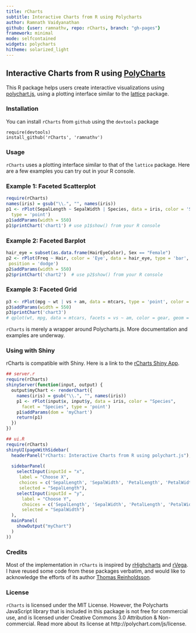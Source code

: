 ```yaml
---
title: rCharts
subtitle: Interactive Charts from R using Polycharts
author: Ramnath Vaidyanathan
github: {user: ramnathv, repo: rCharts, branch: "gh-pages"}
framework: minimal
mode: selfcontained
widgets: polycharts
hitheme: solarized_light
---
```


## Interactive Charts from R using [PolyCharts](https://github.com/Polychart/polychart2)

This R package helps users create interactive visualizations using [polychart.js](https://github.com/Polychart/polychart2), using a plotting interface similar to the [lattice](http://cran.r-project.org/web/packages/lattice/index.html) package.

### Installation

You can install `rCharts` from `github` using the `devtools` package

```
require(devtools)
install_github('rCharts', 'ramnathv')
```

### Usage

`rCharts` uses a plotting interface similar to that of the `lattice` package. Here are a few examples you can try out in your R console.

### Example 1: Faceted Scatterplot

<div id='chart1' class='rChart'></div>

```r
require(rCharts)
names(iris) = gsub("\\.", "", names(iris))
p1 <- rPlot(SepalLength ~ SepalWidth | Species, data = iris, color = 'Species', 
  type = 'point')
p1$addParams(width = 550)
p1$printChart('chart1') # use p1$show() from your R console 
```

### Example 2: Faceted Barplot

<div id='chart2' class='rChart'></div>

```r
hair_eye = subset(as.data.frame(HairEyeColor), Sex == "Female")
p2 <- rPlot(Freq ~ Hair, color = 'Eye', data = hair_eye, type = 'bar', 
 position = 'dodge')
p2$addParams(width = 550)
p2$printChart('chart2')  # use p2$show() from your R console
```

### Example 3: Faceted Grid

<div id='chart3' class='rChart'></div>

```r
p3 <- rPlot(mpg ~ wt | vs + am, data = mtcars, type = 'point', color = 'gear')
p3$addParams(width = 550)
p3$printChart('chart3')
# qplot(wt, mpg, data = mtcars, facets = vs ~ am, color = gear, geom = 'point')
```


`rCharts` is merely a wrapper around Polycharts.js. More documentation and examples are underway.

### Using with Shiny

rCharts is compatible with Shiny. Here is a link to the [rCharts Shiny App](http://glimmer.rstudio.com/ramnathv/rChartApp/).

```r
## server.r
require(rCharts)
shinyServer(function(input, output) {
  output$myChart <- renderChart({
    names(iris) = gsub("\\.", "", names(iris))
    p1 <- rPlot(input$x, input$y, data = iris, color = "Species", 
      facet = "Species", type = 'point')
    p1$addParams(dom = 'myChart')
    return(p1)
  })
})

## ui.R
require(rCharts)
shinyUI(pageWithSidebar(
  headerPanel("rCharts: Interactive Charts from R using polychart.js"),
  
  sidebarPanel(
    selectInput(inputId = "x",
     label = "Choose X",
     choices = c('SepalLength', 'SepalWidth', 'PetalLength', 'PetalWidth'),
     selected = "SepalLength"),
    selectInput(inputId = "y",
      label = "Choose Y",
      choices = c('SepalLength', 'SepalWidth', 'PetalLength', 'PetalWidth'),
      selected = "SepalWidth")
  ),
  mainPanel(
    showOutput("myChart")
  )
))
```

### Credits

Most of the implementation in `rCharts` is inspired by [rHighcharts](https://github.com/metagraf/rHighcharts) and [rVega](https://github.com/metagraf/rVega). I have reused some code from these packages verbatim, and would like to acknowledge the efforts of its author [Thomas Reinholdsson](https://github.com/reinholdsson).

### License

`rCharts` is licensed under the MIT License. However, the Polycharts JavaScript library that is included in this package is not free for commercial use, and is licensed under Creative Commons 3.0 Attribution & Non-commercial. Read more about its license at http://polychart.com/js/license.



